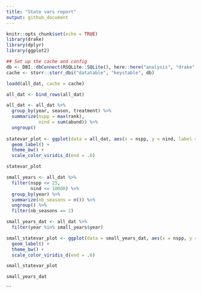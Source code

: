 ```yaml
---
title: "State vars report"
output: github_document
---
```


```r
knitr::opts_chunk$set(echo = TRUE)
library(drake)
library(dplyr)
library(ggplot2)

## Set up the cache and config
db <- DBI::dbConnect(RSQLite::SQLite(), here::here("analysis", "drake", "drake-cache.sqlite"))
cache <- storr::storr_dbi("datatable", "keystable", db)

```

```r

loadd(all_dat, cache = cache)

all_dat <- bind_rows(all_dat)

all_dat <- all_dat %>%
  group_by(year, season, treatment) %>%
  summarize(nspp = max(rank),
            nind = sum(abund)) %>%
  ungroup()
  
statevar_plot <- ggplot(data = all_dat, aes(x = nspp, y = nind, label = year, color = season)) +
  geom_label() +
  theme_bw() +
  scale_color_viridis_d(end = .6)

statevar_plot

```

```r

small_years <- all_dat %>%
  filter(nspp <= 25,
         nind <= 10000) %>%
  group_by(year) %>%
  summarize(nb_seasons = n()) %>%
  ungroup() %>%
  filter(nb_seasons == 2)

small_years_dat <- all_dat %>%
  filter(year %in% small_years$year)

small_statevar_plot <- ggplot(data = small_years_dat, aes(x = nspp, y = nind, label = year, color = season)) +
  geom_label() +
  theme_bw() +
  scale_color_viridis_d(end = .6)

small_statevar_plot

small_years_dat

```
```
